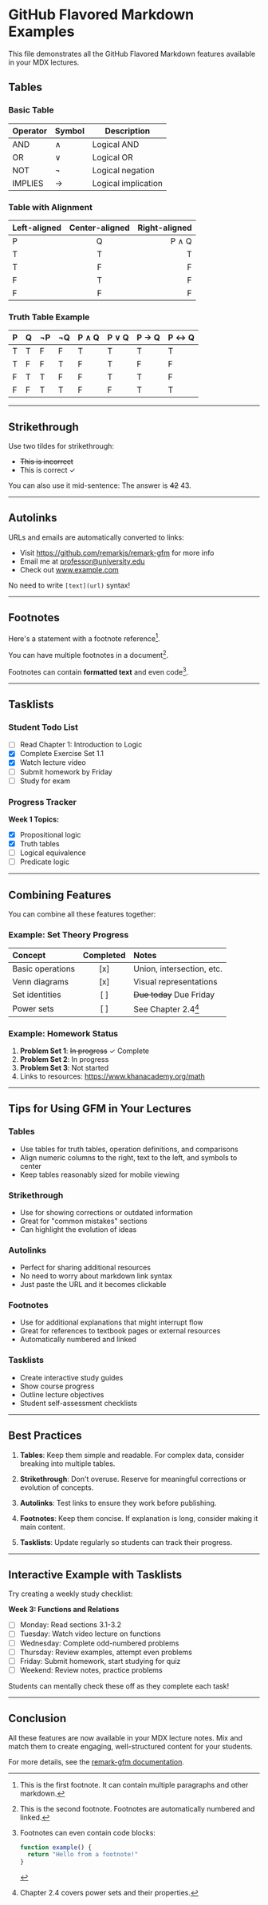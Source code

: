 # GitHub Flavored Markdown Examples

This file demonstrates all the GitHub Flavored Markdown features available in your MDX lectures.

## Tables

### Basic Table

| Operator | Symbol | Description         |
| -------- | ------ | ------------------- |
| AND      | ∧      | Logical AND         |
| OR       | ∨      | Logical OR          |
| NOT      | ¬      | Logical negation    |
| IMPLIES  | →      | Logical implication |

### Table with Alignment

| Left-aligned | Center-aligned | Right-aligned |
| :----------- | :------------: | ------------: |
| P            |       Q        |         P ∧ Q |
| T            |       T        |             T |
| T            |       F        |             F |
| F            |       T        |             F |
| F            |       F        |             F |

### Truth Table Example

| P   | Q   | ¬P  | ¬Q  | P ∧ Q | P ∨ Q | P → Q | P ↔ Q |
| --- | --- | --- | --- | ----- | ----- | ----- | ----- |
| T   | T   | F   | F   | T     | T     | T     | T     |
| T   | F   | F   | T   | F     | T     | F     | F     |
| F   | T   | T   | F   | F     | T     | T     | F     |
| F   | F   | T   | T   | F     | F     | T     | T     |

---

## Strikethrough

Use two tildes for strikethrough:

- ~~This is incorrect~~
- This is correct ✓

You can also use it mid-sentence: The answer is ~~42~~ 43.

---

## Autolinks

URLs and emails are automatically converted to links:

- Visit https://github.com/remarkjs/remark-gfm for more info
- Email me at professor@university.edu
- Check out www.example.com

No need to write `[text](url)` syntax!

---

## Footnotes

Here's a statement with a footnote reference[^1].

You can have multiple footnotes in a document[^2].

Footnotes can contain **formatted text** and even code[^code].

[^1]: This is the first footnote. It can contain multiple paragraphs and other markdown.
[^2]: This is the second footnote. Footnotes are automatically numbered and linked.
[^code]: Footnotes can even contain code blocks:

    ```javascript
    function example() {
      return "Hello from a footnote!"
    }
    ```

---

## Tasklists

### Student Todo List

- [ ] Read Chapter 1: Introduction to Logic
- [x] Complete Exercise Set 1.1
- [x] Watch lecture video
- [ ] Submit homework by Friday
- [ ] Study for exam

### Progress Tracker

**Week 1 Topics:**

- [x] Propositional logic
- [x] Truth tables
- [ ] Logical equivalence
- [ ] Predicate logic

---

## Combining Features

You can combine all these features together:

### Example: Set Theory Progress

| Concept          | Completed | Notes                     |
| :--------------- | :-------: | :------------------------ |
| Basic operations |    [x]    | Union, intersection, etc. |
| Venn diagrams    |    [x]    | Visual representations    |
| Set identities   |    [ ]    | ~~Due today~~ Due Friday  |
| Power sets       |    [ ]    | See Chapter 2.4[^chapter] |

[^chapter]: Chapter 2.4 covers power sets and their properties.

### Example: Homework Status

1. **Problem Set 1**: ~~In progress~~ ✓ Complete
2. **Problem Set 2**: In progress
3. **Problem Set 3**: Not started
4. Links to resources: https://www.khanacademy.org/math

---

## Tips for Using GFM in Your Lectures

### Tables

- Use tables for truth tables, operation definitions, and comparisons
- Align numeric columns to the right, text to the left, and symbols to center
- Keep tables reasonably sized for mobile viewing

### Strikethrough

- Use for showing corrections or outdated information
- Great for "common mistakes" sections
- Can highlight the evolution of ideas

### Autolinks

- Perfect for sharing additional resources
- No need to worry about markdown link syntax
- Just paste the URL and it becomes clickable

### Footnotes

- Use for additional explanations that might interrupt flow
- Great for references to textbook pages or external resources
- Automatically numbered and linked

### Tasklists

- Create interactive study guides
- Show course progress
- Outline lecture objectives
- Student self-assessment checklists

---

## Best Practices

1. **Tables**: Keep them simple and readable. For complex data, consider breaking into multiple tables.

2. **Strikethrough**: Don't overuse. Reserve for meaningful corrections or evolution of concepts.

3. **Autolinks**: Test links to ensure they work before publishing.

4. **Footnotes**: Keep them concise. If explanation is long, consider making it main content.

5. **Tasklists**: Update regularly so students can track their progress.

---

## Interactive Example with Tasklists

Try creating a weekly study checklist:

**Week 3: Functions and Relations**

- [ ] Monday: Read sections 3.1-3.2
- [ ] Tuesday: Watch video lecture on functions
- [ ] Wednesday: Complete odd-numbered problems
- [ ] Thursday: Review examples, attempt even problems
- [ ] Friday: Submit homework, start studying for quiz
- [ ] Weekend: Review notes, practice problems

Students can mentally check these off as they complete each task!

---

## Conclusion

All these features are now available in your MDX lecture notes. Mix and match them to create engaging, well-structured content for your students.

For more details, see the [remark-gfm documentation](https://github.com/remarkjs/remark-gfm).
